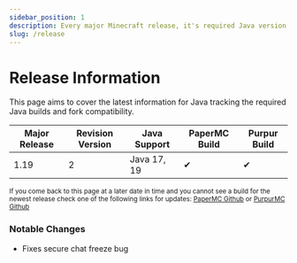 ```yaml
---
sidebar_position: 1
description: Every major Minecraft release, it's required Java version and the date it launched.
slug: /release
---
```


# Release Information 

This page aims to cover the latest information for Java tracking the required Java builds and fork compatibility.

 Major Release | Revision Version | Java Support | PaperMC Build | Purpur Build
------------ |------------ | ------------        | --------| -------- 
1.19         | 2          | Java 17, 19          |  ✔     |  ✔ 

<small>If you come back to this page at a later date in time and you cannot see a build for the newest release check one of the following links for updates: <a href="https://github.com/PaperMC/Paper/issues">PaperMC Github</a> or <a href="https://github.com/PurpurMC/Paper/issues">PurpurMC Github</a></small>

### Notable Changes

- Fixes secure chat freeze bug